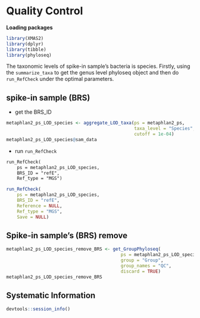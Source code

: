 # Quality Control


**Loading packages**

```r
library(XMAS2)
library(dplyr)
library(tibble)
library(phyloseq)
```

The taxonomic levels of spike-in sample's bacteria is species. Firstly, using the `summarize_taxa` to get the genus level phyloseq object and then do `run_RefCheck` under the optimal parameters.

## spike-in sample (BRS)

* get the BRS_ID
```r
metaphlan2_ps_LOD_species <- aggregate_LOD_taxa(ps = metaphlan2_ps, 
                                                taxa_level = "Species", 
                                                cutoff = 1e-04)
metaphlan2_ps_LOD_species@sam_data
```

* run `run_RefCheck`
```markdown
run_RefCheck(
    ps = metaphlan2_ps_LOD_species,
    BRS_ID = "refE",
    Ref_type = "MGS")
```


```r
run_RefCheck(
    ps = metaphlan2_ps_LOD_species,
    BRS_ID = "refE",
    Reference = NULL,
    Ref_type = "MGS",
    Save = NULL)
```

## Spike-in sample's (BRS) remove
```r
metaphlan2_ps_LOD_species_remove_BRS <- get_GroupPhyloseq(
                                           ps = metaphlan2_ps_LOD_species,
                                           group = "Group",
                                           group_names = "QC",
                                           discard = TRUE)
metaphlan2_ps_LOD_species_remove_BRS
```


## Systematic Information
```r
devtools::session_info()
```